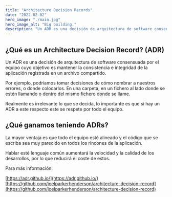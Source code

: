 ```yaml
---
title: "Architecture Decision Records"
date: "2022-02-02"
hero_image: "./main.jpg"
hero_image_alt: "Big building."
description: "Un ADR es una decisión de arquitectura de software consensuada por el equipo cuyo objetivo es mantener la consistencia e integridad de la aplicación registrada en un archivo compartido."
---
```


## ¿Qué es un Architecture Decision Record? (ADR)

Un ADR es una decisión de arquitectura de software consensuada por el equipo cuyo objetivo es mantener la consistencia e integridad de la aplicación registrada en un archivo compartido.

Por ejemplo, podríamos tomar decisiones de cómo nombrar a nuestros errores, o donde colocarlos. En una carpeta, en un fichero al lado donde se estén llamando o dentro del mismo fichero donde se llame.

Realmente es irrelevante lo que se decida, lo importante es que si hay un ADR a este respecto este se respete por todo el equipo.

## ¿Qué ganamos teniendo ADRs?

La mayor ventaja es que todo el equipo esté alineado y el código que se escriba sea muy parecido en todos los rincones de la aplicación.

Hablar esté lenguaje común aumentará la velocidad y la calidad de los desarrollos, por lo que reducirá el coste de estos.

Para más información:

[https://adr.github.io/](https://adr.github.io/)
[https://github.com/joelparkerhenderson/architecture-decision-record](https://github.com/joelparkerhenderson/architecture-decision-record)
